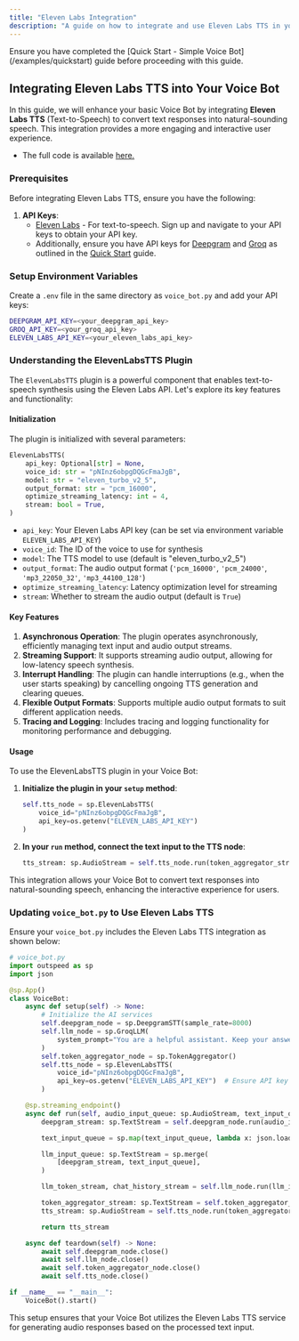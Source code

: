 ```yaml
---
title: "Eleven Labs Integration"
description: "A guide on how to integrate and use Eleven Labs TTS in your realtime Voice Bot using Outspeed."
---
```


<Info>
  Ensure you have completed the [Quick Start - Simple Voice Bot](/examples/quickstart) guide before proceeding with this guide.
</Info>

## **Integrating Eleven Labs TTS into Your Voice Bot**

In this guide, we will enhance your basic Voice Bot by integrating **Eleven Labs TTS** (Text-to-Speech) to convert text responses into natural-sounding speech. This integration provides a more engaging and interactive user experience.

- The full code is available [here.](https://github.com/outspeed-ai/outspeed/blob/main/examples/voice_bot/voice_bot.py)

### **Prerequisites**

Before integrating Eleven Labs TTS, ensure you have the following:

1. **API Keys**:
   - [Eleven Labs](https://elevenlabs.io/) - For text-to-speech. Sign up and navigate to your API keys to obtain your API key.
   - Additionally, ensure you have API keys for [Deepgram](https://deepgram.com/) and [Groq](https://groq.com/) as outlined in the [Quick Start](./quickstart.mdx) guide.

### **Setup Environment Variables**

Create a `.env` file in the same directory as `voice_bot.py` and add your API keys:

```bash
DEEPGRAM_API_KEY=<your_deepgram_api_key>
GROQ_API_KEY=<your_groq_api_key>
ELEVEN_LABS_API_KEY=<your_eleven_labs_api_key>
```

### **Understanding the ElevenLabsTTS Plugin**

The `ElevenLabsTTS` plugin is a powerful component that enables text-to-speech synthesis using the Eleven Labs API. Let's explore its key features and functionality:

#### Initialization

The plugin is initialized with several parameters:

```python
ElevenLabsTTS(
    api_key: Optional[str] = None,
    voice_id: str = "pNInz6obpgDQGcFmaJgB",
    model: str = "eleven_turbo_v2_5",
    output_format: str = "pcm_16000",
    optimize_streaming_latency: int = 4,
    stream: bool = True,
)
```

- `api_key`: Your Eleven Labs API key (can be set via environment variable `ELEVEN_LABS_API_KEY`)
- `voice_id`: The ID of the voice to use for synthesis
- `model`: The TTS model to use (default is "eleven_turbo_v2_5")
- `output_format`: The audio output format (`'pcm_16000'`, `'pcm_24000'`, `'mp3_22050_32'`, `'mp3_44100_128'`)
- `optimize_streaming_latency`: Latency optimization level for streaming
- `stream`: Whether to stream the audio output (default is `True`)

#### Key Features

1. **Asynchronous Operation**: The plugin operates asynchronously, efficiently managing text input and audio output streams.
2. **Streaming Support**: It supports streaming audio output, allowing for low-latency speech synthesis.
3. **Interrupt Handling**: The plugin can handle interruptions (e.g., when the user starts speaking) by cancelling ongoing TTS generation and clearing queues.
4. **Flexible Output Formats**: Supports multiple audio output formats to suit different application needs.
5. **Tracing and Logging**: Includes tracing and logging functionality for monitoring performance and debugging.

#### Usage

To use the ElevenLabsTTS plugin in your Voice Bot:

1. **Initialize the plugin in your `setup` method**:

    ```python
    self.tts_node = sp.ElevenLabsTTS(
        voice_id="pNInz6obpgDQGcFmaJgB",
        api_key=os.getenv("ELEVEN_LABS_API_KEY")
    )
    ```

2. **In your `run` method, connect the text input to the TTS node**:

    ```python
    tts_stream: sp.AudioStream = self.tts_node.run(token_aggregator_stream)
    ```

This integration allows your Voice Bot to convert text responses into natural-sounding speech, enhancing the interactive experience for users.

### **Updating `voice_bot.py` to Use Eleven Labs TTS**

Ensure your `voice_bot.py` includes the Eleven Labs TTS integration as shown below:

```python
# voice_bot.py
import outspeed as sp
import json

@sp.App()
class VoiceBot:
    async def setup(self) -> None:
        # Initialize the AI services
        self.deepgram_node = sp.DeepgramSTT(sample_rate=8000)
        self.llm_node = sp.GroqLLM(
            system_prompt="You are a helpful assistant. Keep your answers very short. No special characters in responses.",
        )
        self.token_aggregator_node = sp.TokenAggregator()
        self.tts_node = sp.ElevenLabsTTS(
            voice_id="pNInz6obpgDQGcFmaJgB",
            api_key=os.getenv("ELEVEN_LABS_API_KEY")  # Ensure API key is loaded from environment
        )

    @sp.streaming_endpoint()
    async def run(self, audio_input_queue: sp.AudioStream, text_input_queue: sp.TextStream) -> sp.AudioStream:
        deepgram_stream: sp.TextStream = self.deepgram_node.run(audio_input_queue)

        text_input_queue = sp.map(text_input_queue, lambda x: json.loads(x).get("content"))

        llm_input_queue: sp.TextStream = sp.merge(
            [deepgram_stream, text_input_queue],
        )

        llm_token_stream, chat_history_stream = self.llm_node.run(llm_input_queue)

        token_aggregator_stream: sp.TextStream = self.token_aggregator_node.run(llm_token_stream)
        tts_stream: sp.AudioStream = self.tts_node.run(token_aggregator_stream)

        return tts_stream

    async def teardown(self) -> None:
        await self.deepgram_node.close()
        await self.llm_node.close()
        await self.token_aggregator_node.close()
        await self.tts_node.close()

if __name__ == "__main__":
    VoiceBot().start()
```

This setup ensures that your Voice Bot utilizes the Eleven Labs TTS service for generating audio responses based on the processed text input.

